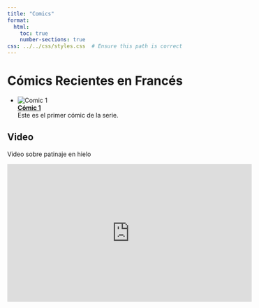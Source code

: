 ```yaml
---
title: "Comics"
format: 
  html: 
    toc: true
    number-sections: true
css: ../../css/styles.css  # Ensure this path is correct
---
```



# Cómics Recientes en Francés

- ![Comic 1](../../images/Emanuel1.png)  
  **[Cómic 1](emanuel.qmd)**  
  Este es el primer cómic de la serie.

## Video 

Video sobre patinaje en hielo


<iframe width="560" height="315" src="https://www.youtube.com/embed/nZUdfFajxtQ" frameborder="0" allowfullscreen></iframe>


